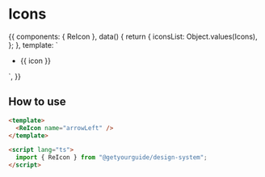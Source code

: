 
<Meta title="Components/Icons" component={ReIcon} />

# Icons

<Canvas>
  <Story name="basic">
    {{
      components: { ReIcon },
      data() {
        return {
          iconsList: Object.values(Icons),
        };
      },
      template: `
      <ul class="icons-list">
        <li v-for="icon in iconsList">
          <ReIcon :name="icon" />
          {{ icon }}
        </li>
      </ul>
    `,
    }}
  </Story>
</Canvas>

## How to use

```html
<template>
  <ReIcon name="arrowLeft" />
</template>

<script lang="ts">
  import { ReIcon } from "@getyourguide/design-system";
</script>
```
